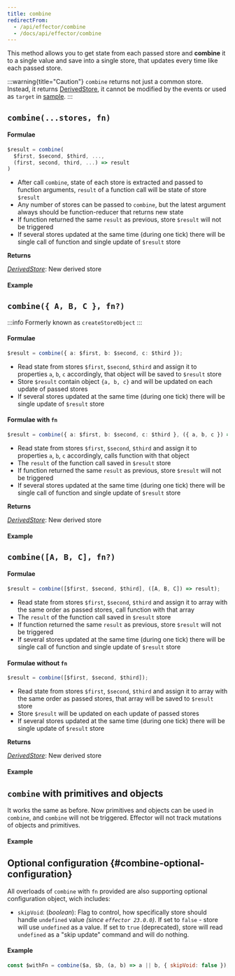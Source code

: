 ```yaml
---
title: combine
redirectFrom:
  - /api/effector/combine
  - /docs/api/effector/combine
---
```



This method allows you to get state from each passed store and **combine** it to a single value and save into a single store, that updates every time like each passed store.

:::warning{title="Caution"}
`combine` returns not just a common store. Instead, it returns [DerivedStore](/en/api/effector/Store#readonly), it cannot be modified by the events or used as `target` in [sample](/en/api/effector/sample).
:::

## `combine(...stores, fn)`

#### Formulae

```ts
$result = combine(
  $first, $second, $third, ...,
  (first, second, third, ...) => result
)
```

- After call `combine`, state of each store is extracted and passed to function arguments, `result` of a function call will be state of store `$result`
- Any number of stores can be passed to `combine`, but the latest argument always should be function-reducer that returns new state
- If function returned the same `result` as previous, store `$result` will not be triggered
- If several stores updated at the same time (during one tick) there will be single call of function and single update of `$result` store

**Returns**

[_DerivedStore_](/en/api/effector/Store#readonly): New derived store

#### Example


<LiveDemo client:only="preact" demoFile={demo_combineStoresFn} />

## `combine({ A, B, C }, fn?)`

:::info
Formerly known as `createStoreObject`
:::

#### Formulae

```ts
$result = combine({ a: $first, b: $second, c: $third });
```

- Read state from stores `$first`, `$second`, `$third` and assign it to properties `a`, `b`, `c` accordingly, that object will be saved to `$result` store
- Store `$result` contain object `{a, b, c}` and will be updated on each update of passed stores
- If several stores updated at the same time (during one tick) there will be single update of `$result` store

#### Formulae with `fn`

```ts
$result = combine({ a: $first, b: $second, c: $third }, ({ a, b, c }) => result);
```

- Read state from stores `$first`, `$second`, `$third` and assign it to properties `a`, `b`, `c` accordingly, calls function with that object
- The `result` of the function call saved in `$result` store
- If function returned the same `result` as previous, store `$result` will not be triggered
- If several stores updated at the same time (during one tick) there will be single call of function and single update of `$result` store

**Returns**

[_DerivedStore_](/en/api/effector/Store#readonly): New derived store

#### Example


<LiveDemo client:only="preact" demoFile={demo_combineObjectFn} />

## `combine([A, B, C], fn?)`

#### Formulae

```ts
$result = combine([$first, $second, $third], ([A, B, C]) => result);
```

- Read state from stores `$first`, `$second`, `$third` and assign it to array with the same order as passed stores, call function with that array
- The `result` of the function call saved in `$result` store
- If function returned the same `result` as previous, store `$result` will not be triggered
- If several stores updated at the same time (during one tick) there will be single call of function and single update of `$result` store

#### Formulae without `fn`

```ts
$result = combine([$first, $second, $third]);
```

- Read state from stores `$first`, `$second`, `$third` and assign it to array with the same order as passed stores, that array will be saved to `$result` store
- Store `$result` will be updated on each update of passed stores
- If several stores updated at the same time (during one tick) there will be single update of `$result` store

**Returns**

[_DerivedStore_](/en/api/effector/Store#readonly): New derived store

#### Example


<LiveDemo client:only="preact" demoFile={demo_combineArrayFn} />

## `combine` with primitives and objects

It works the same as before. Now primitives and objects can be used in `combine`, and `combine` will not be triggered. Effector will not track mutations of objects and primitives.

#### Example


<LiveDemo client:only="preact" demoFile={demo_combineNonStoresFn} />

## Optional configuration \{#combine-optional-configuration}

All overloads of `combine` with `fn` provided are also supporting optional configuration object, wich includes:

- `skipVoid`: (_boolean_): Flag to control, how specifically store should handle `undefined` value _(since `effector 23.0.0`)_. If set to `false` - store will use `undefined` as a value. If set to `true` (deprecated), store will read `undefined` as a "skip update" command and will do nothing.

#### Example

```js
const $withFn = combine($a, $b, (a, b) => a || b, { skipVoid: false });
```
